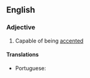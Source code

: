 ==English==

===Adjective===
{{head|en|adjective}}

# Capable of being [[accent]]ed

====Translations====
{{trans-top|capable of being accented}}
* Portuguese: {{t|pt|acentuável}}
{{trans-mid}}
{{trans-bottom}}